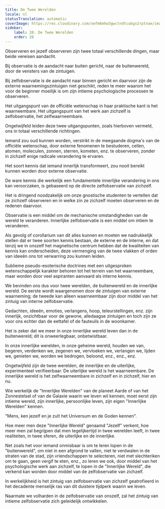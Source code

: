 ```yaml
---
title: De Twee Werelden
locale: nl
statusTranslation: automatic
coverImage: https://res.cloudinary.com/xmfm6mhw3gwctndtcubgx2rptnae/image/upload/v1740468922/small_cover_tratado_de_psicologia_revolucionaria_a4c0dca4e0.webp
sidebar:
    label: 20. De Twee Werelden
    order: 20
---
```

Observeren en jezelf observeren zijn twee totaal verschillende dingen, maar beide vereisen aandacht.

Bij observatie is de aandacht naar buiten gericht, naar de buitenwereld, door de vensters van de zintuigen.

Bij zelfobservatie is de aandacht naar binnen gericht en daarvoor zijn de externe waarnemingszintuigen niet geschikt, reden te meer waarom het voor de beginner moeilijk is om zijn intieme psychologische processen te observeren.

Het uitgangspunt van de officiële wetenschap in haar praktische kant is het waarneembare. Het uitgangspunt van het werk aan zichzelf is zelfobservatie, het zelfwaarneembare.

Ongetwijfeld leiden deze twee uitgangspunten, zoals hierboven vermeld, ons in totaal verschillende richtingen.

Iemand zou oud kunnen worden, verstrikt in de meegaande dogma's van de officiële wetenschap, door externe fenomenen te bestuderen, cellen, atomen, moleculen, zonnen, sterren, kometen, enz. te observeren, zonder in zichzelf enige radicale verandering te ervaren.

Het soort kennis dat iemand innerlijk transformeert, zou nooit bereikt kunnen worden door externe observatie.

De ware kennis die werkelijk een fundamentele innerlijke verandering in ons kan veroorzaken, is gebaseerd op de directe zelfobservatie van zichzelf.

Het is dringend noodzakelijk om onze gnostische studenten te vertellen dat ze zichzelf observeren en in welke zin ze zichzelf moeten observeren en de redenen daarvoor.

Observatie is een middel om de mechanische omstandigheden van de wereld te veranderen. Innerlijke zelfobservatie is een middel om intiem te veranderen.

Als gevolg of corollarium van dit alles kunnen en moeten we nadrukkelijk stellen dat er twee soorten kennis bestaan, de externe en de interne, en dat tenzij we in onszelf het magnetische centrum hebben dat de kwaliteiten van kennis kan onderscheiden, deze vermenging van de twee vlakken of orden van ideeën ons tot verwarring zou kunnen leiden.

Sublieme pseudo-esoterische doctrines met een uitgesproken wetenschappelijk karakter behoren tot het terrein van het waarneembare, maar worden door veel aspiranten aanvaard als interne kennis.

We bevinden ons dus voor twee werelden, de buitenwereld en de innerlijke wereld. De eerste wordt waargenomen door de zintuigen van externe waarneming; de tweede kan alleen waarneembaar zijn door middel van het zintuig van interne zelfobservatie.

Gedachten, ideeën, emoties, verlangens, hoop, teleurstellingen, enz. zijn innerlijk, onzichtbaar voor de gewone, alledaagse zintuigen en toch zijn ze voor ons echter dan de eettafel of de fauteuils in de woonkamer.

Het is zeker dat we meer in onze innerlijke wereld leven dan in de buitenwereld; dit is onweerlegbaar, onbetwistbaar.

In onze innerlijke werelden, in onze geheime wereld, houden we van, begeren, verdenken we, zegenen we, vervloeken we, verlangen we, lijden we, genieten we, worden we bedrogen, beloond, enz., enz., enz.

Ongetwijfeld zijn de twee werelden, de innerlijke en de uiterlijke, experimenteel verifieerbaar. De uiterlijke wereld is het waarneembare. De innerlijke wereld is het zelfwaarneembare in zichzelf en in zichzelf, hier en nu.

Wie werkelijk de "Innerlijke Werelden" van de planeet Aarde of van het Zonnestelsel of van de Galaxie waarin we leven wil kennen, moet eerst zijn intieme wereld, zijn innerlijke, persoonlijke leven, zijn eigen "Innerlijke Werelden" kennen.

"Mens, ken jezelf en je zult het Universum en de Goden kennen".

Hoe meer men deze "Innerlijke Wereld" genaamd "Jezelf" verkent, hoe meer men zal begrijpen dat men tegelijkertijd in twee werelden leeft, in twee realiteiten, in twee sferen, de uiterlijke en de innerlijke.

Net zoals het voor iemand onmisbaar is om te leren lopen in de "buitenwereld", om niet in een afgrond te vallen, niet te verdwalen in de straten van de stad, zijn vriendschappen te selecteren, niet met slechteriken om te gaan, geen vergif te eten, enz., zo leren we ook, door middel van het psychologische werk aan zichzelf, te lopen in de "Innerlijke Wereld", die verkend kan worden door middel van de zelfobservatie van zichzelf.

In werkelijkheid is het zintuig van zelfobservatie van zichzelf geatrofieerd in het decadente menselijk ras van dit duistere tijdperk waarin we leven.

Naarmate we volharden in de zelfobservatie van onszelf, zal het zintuig van intieme zelfobservatie zich geleidelijk ontwikkelen.

